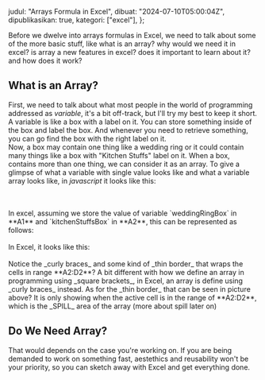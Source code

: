   judul: "Arrays Formula in Excel",
  dibuat: "2024-07-10T05:00:04Z",
  dipublikasikan: true,
  kategori: ["excel"],
};

Before we dwelve into arrays formulas in Excel, we need to talk about some of the
more basic stuff, like what is an array? why would we need it in excel? is array a
new features in excel? does it important to learn about it? and how does it work?

## What is an Array?

First, we need to talk about what most people in the world of programming addressed
as _variable_, it's a bit off-track, but I'll try my best to keep it short. A variable
is like a box with a label on it. You can store something inside of the box and label
the box. And whenever you need to retrieve something, you can go find the box with the
right label on it.<br/>
Now, a box may contain one thing like a wedding ring or it could contain many things
like a box with "Kitchen Stuffs" label on it. When a box, contains more than one thing,
we can consider it as an array. To give a glimpse of what a variable with single value
looks like and what a variable array looks like, in _javascript_ it looks like this:

<br />
<SyntaxHighlight
  bahasa='javascript'
  kode={`const weddingRingBox = "wedding ring";
const kitchenStuffsBox = ["Spoon", "Fork", "Oven", "Knife"];`}
/>
<br />
In excel, assuming we store the value of variable `weddingRingBox` in **A1** and
`kitchenStuffsBox` in **A2**, this can be represented as follows:
<br />
<SyntaxHighlight
  bahasa='xlsx'
  kode={`="wedding ring"
={"Spoon","Fork","Oven","Knife"}`}
/>
<br />
In Excel, it looks like this:
<br />
<ImageBlock
  url={
    "https://files.johanespao.dev/file/surreal-assets/artikel/arrays-formula-in-excel/2024-07-11+13+07+03.png"
  }
  caption={"Cell with single value in A1 and array in A2"}
/>
<br />
Notice the _curly braces_ and some kind of _thin border_ that wraps the cells in
range **A2:D2**? A bit different with how we define an array in programming using
_square brackets_, in Excel, an array is define using _curly braces_ instead. As
for the _thin border_ that can be seen in picture above? It is only showing when
the active cell is in the range of **A2:D2**, which is the _SPILL_ area of the array
(more about spill later on)

## Do We Need Array?

That would depends on the case you're working on. If you are being demanded to
work on something fast, aestethics and reusability won't be your priority, so you can
sketch away with Excel and get everything done.

